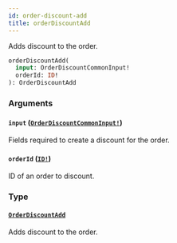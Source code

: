 ```yaml
---
id: order-discount-add
title: orderDiscountAdd
---
```


Adds discount to the order.

```graphql
orderDiscountAdd(
  input: OrderDiscountCommonInput!
  orderId: ID!
): OrderDiscountAdd

```

### Arguments

#### `input` ([`OrderDiscountCommonInput!`](/developer/api-reference/inputs/order-discount-common-input.mdx))

Fields required to create a discount for the order.

#### `orderId` ([`ID!`](/developer/api-reference/scalars/id.mdx))

ID of an order to discount.

### Type

#### [`OrderDiscountAdd`](/developer/api-reference/objects/order-discount-add.mdx)

Adds discount to the order.

